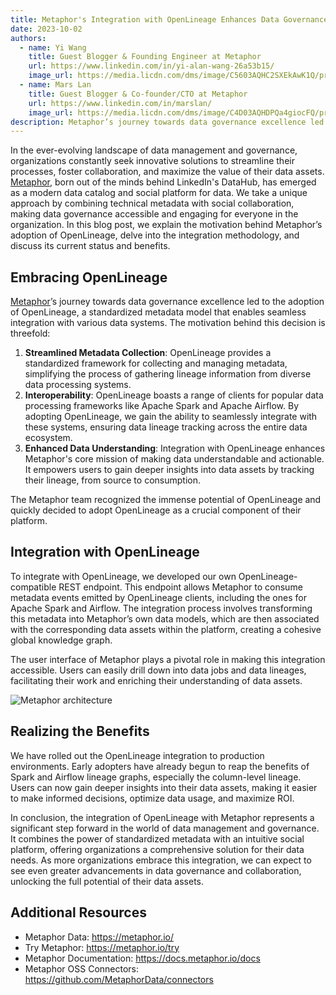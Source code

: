 ```yaml
---
title: Metaphor's Integration with OpenLineage Enhances Data Governance and Collaboration
date: 2023-10-02
authors: 
  - name: Yi Wang
    title: Guest Blogger & Founding Engineer at Metaphor
    url: https://www.linkedin.com/in/yi-alan-wang-26a53b15/
    image_url: https://media.licdn.com/dms/image/C5603AQHC2SXEkAwK1Q/profile-displayphoto-shrink_800_800/0/1587594579539?e=1702512000&v=beta&t=pQqmLSybiRwX-ZwhmnTjqI__oKkS2JJ2TlPQEAZEYlk
  - name: Mars Lan  
    title: Guest Blogger & Co-founder/CTO at Metaphor
    url: https://www.linkedin.com/in/marslan/
    image_url: https://media.licdn.com/dms/image/C4D03AQHDPQa4giocFQ/profile-displayphoto-shrink_800_800/0/1656448936694?e=1702512000&v=beta&t=QXvdUMkVHPhB8Nb1DsQYRjbqCujRbbxWw0AZcm0QXdc
description: Metaphor’s journey towards data governance excellence led to the adoption of OpenLineage.
---
```

In the ever-evolving landscape of data management and governance, organizations constantly seek innovative solutions to streamline their processes, foster collaboration, and maximize the value of their data assets. [Metaphor](https://metaphor.io/), born out of the minds behind LinkedIn's DataHub, has emerged as a modern data catalog and social platform for data. We take a unique approach by combining technical metadata with social collaboration, making data governance accessible and engaging for everyone in the organization. In this blog post, we explain the motivation behind Metaphor’s adoption of OpenLineage, delve into the integration methodology, and discuss its current status and benefits.

<!--truncate-->

## Embracing OpenLineage
[Metaphor](https://metaphor.io/)’s journey towards data governance excellence led to the adoption of OpenLineage, a standardized metadata model that enables seamless integration with various data systems. The motivation behind this decision is threefold:
1. **Streamlined Metadata Collection**: OpenLineage provides a standardized framework for collecting and managing metadata, simplifying the process of gathering lineage information from diverse data processing systems.
2. **Interoperability**: OpenLineage boasts a range of clients for popular data processing frameworks like Apache Spark and Apache Airflow. By adopting OpenLineage, we gain the ability to seamlessly integrate with these systems, ensuring data lineage tracking across the entire data ecosystem.
3. **Enhanced Data Understanding**: Integration with OpenLineage enhances Metaphor's core mission of making data understandable and actionable. It empowers users to gain deeper insights into data assets by tracking their lineage, from source to consumption.  

The Metaphor team recognized the immense potential of OpenLineage and quickly decided to adopt OpenLineage as a crucial component of their platform.

## Integration with OpenLineage

To integrate with OpenLineage, we developed our own OpenLineage-compatible REST endpoint. This endpoint allows Metaphor to consume metadata events emitted by OpenLineage clients, including the ones for Apache Spark and Airflow. The integration process involves transforming this metadata into Metaphor’s own data models, which are then associated with the corresponding data assets within the platform, creating a cohesive global knowledge graph.

The user interface of Metaphor plays a pivotal role in making this integration accessible. Users can easily drill down into data jobs and data lineages, facilitating their work and enriching their understanding of data assets.

![Metaphor architecture](./metaphor-integration-arch.png)

## Realizing the Benefits

We have rolled out the OpenLineage integration to production environments. Early adopters have already begun to reap the benefits of Spark and Airflow lineage graphs, especially the column-level lineage. Users can now gain deeper insights into their data assets, making it easier to make informed decisions, optimize data usage, and maximize ROI.

In conclusion, the integration of OpenLineage with Metaphor represents a significant step forward in the world of data management and governance. It combines the power of standardized metadata with an intuitive social platform, offering organizations a comprehensive solution for their data needs. As more organizations embrace this integration, we can expect to see even greater advancements in data governance and collaboration, unlocking the full potential of their data assets.

## Additional Resources
- Metaphor Data: https://metaphor.io/
- Try Metaphor: https://metaphor.io/try 
- Metaphor Documentation: https://docs.metaphor.io/docs
- Metaphor OSS Connectors: https://github.com/MetaphorData/connectors

